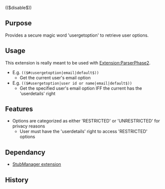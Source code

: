 (($disable$))
{{Extension
|name        = UserTools
|status      = beta
|type        = extended syntax
|author      = [[user:jldupont|Jean-Lou Dupont]]
|image       =
|version     = 1.0.0
|update      =
|mediawiki   = 1.10, 1.11
|download    = [http://mediawiki.googlecode.com/svn/tags/ SVN]
|readme      =
|changelog   = See SVN ($Id$)
|description = 
|parameters  =
|rights      =
|example     =
}}
== Purpose==
Provides a secure magic word 'usergetoption' to retrieve user options.

== Usage ==
This extension is really meant to be used with [[Extension:ParserPhase2]].
* E.g. <code>(($#cusergetoption|email|default$))</code>
** Get the current user's email option
* E.g. <code>(($#usergetoption|user id or name|email|default$))</code>
** Get the specified user's email option IFF the current has the 'userdetails' right

== Features ==
* Options are categorized as either 'RESTRICTED' or 'UNRESTRICTED' for privacy reasons
** User must have the 'userdetails' right to access 'RESTRICTED' options

== Dependancy ==
* [[Extension:StubManager|StubManager extension]]

{{Pear|ParserExt}}

== History ==
